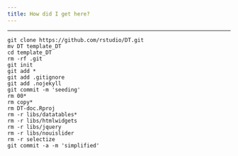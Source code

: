 ```yaml
---
title: How did I get here?
---
```


---

    git clone https://github.com/rstudio/DT.git
    mv DT template_DT
    cd template_DT
    rm -rf .git
    git init
    git add *
    git add .gitignore
    git add .nojekyll
    git commit -m 'seeding'
    rm 00*
    rm copy*
    rm DT-doc.Rproj
    rm -r libs/datatables*
    rm -r libs/htmlwidgets
    rm -r libs/jquery
    rm -r libs/nouislider
    rm -r selectize
    git commit -a -m 'simplified'
